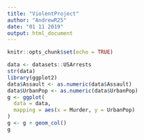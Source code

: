 ```yaml
---
title: "ViolentProject"
author: "AndrewR25"
date: "01 11 2019"
output: html_document
---
```


```r
knitr::opts_chunk$set(echo = TRUE)
```

```r
data <- datasets::USArrests
str(data)
library(ggplot2)
data$Assault <- as.numeric(data$Assault)
data$UrbanPop <- as.numeric(data$UrbanPop)
g <- ggplot(
  data = data, 
  mapping = aes(x = Murder, y = UrbanPop)
)
g <- g + geom_col()
g
```
